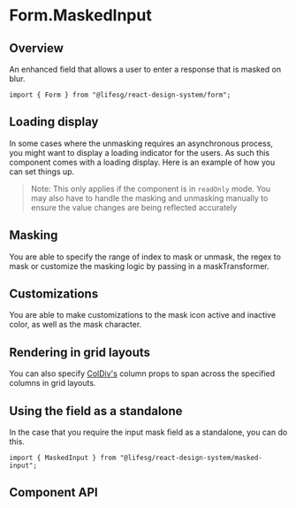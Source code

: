 
<Meta of={FormMaskedInputStories} />

# Form.MaskedInput

## Overview

An enhanced field that allows a user to enter a response that is masked on blur.

```tsx
import { Form } from "@lifesg/react-design-system/form";
```

<Canvas of={FormMaskedInputStories.Default} />

## Loading display

In some cases where the unmasking requires an asynchronous process, you might want to display
a loading indicator for the users. As such this component comes with a loading display. Here is
an example of how you can set things up.

> Note: This only applies if the component is in `readOnly` mode.
> You may also have to handle the masking and unmasking manually to ensure the value changes
> are being reflected accurately

<Canvas of={FormMaskedInputStories.LoadingDisplay} />

## Masking

You are able to specify the range of index to mask or unmask, the regex to mask or customize the masking logic by passing in a maskTransformer.

<Canvas of={FormMaskedInputStories.Masking} />

## Customizations

You are able to make customizations to the mask icon active and inactive color, as well as the mask character.

<Canvas of={FormMaskedInputStories.WithCustomizations} />

## Rendering in grid layouts

You can also specify [ColDiv's](/docs/getting-started-layout-column-divs--docs)
column props to span across the specified columns in grid layouts.

<Canvas of={FormMaskedInputStories.RenderingInGridLayout} />

## Using the field as a standalone

In the case that you require the input mask field as a standalone, you can do this.

```tsx
import { MaskedInput } from "@lifesg/react-design-system/masked-input";
```

<Canvas of={FormMaskedInputStories.StandaloneUsage} />

## Component API

<PropsTable />
